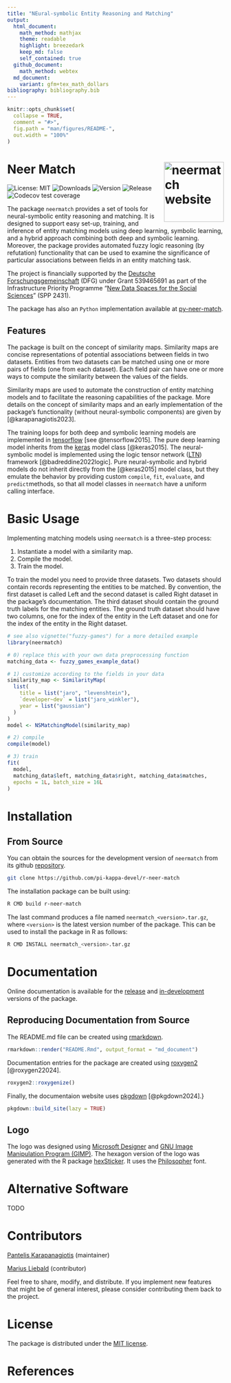 ```yaml
---
title: "NEural-symbolic Entity Reasoning and Matching"
output:
  html_document:
    math_method: mathjax
    theme: readable
    highlight: breezedark
    keep_md: false
    self_contained: true
  github_document:
    math_method: webtex
  md_document:
    variant: gfm+tex_math_dollars
bibliography: bibliography.bib
---
```


```r
knitr::opts_chunk$set(
  collapse = TRUE,
  comment = "#>",
  fig.path = "man/figures/README-",
  out.width = "100%"
)
```

# Neer Match <a href="https://r-neer-match.pikappa.eu"><img src="man/figures/logo.png" align="right" height="139" alt="neermatch website" /></a>

<!-- badges: start -->
![License: MIT](https://img.shields.io/badge/License-MIT-blue.svg)
![Downloads](https://cranlogs.r-pkg.org/badges/last-month/neermatch)
![Version](https://www.r-pkg.org/badges/version/neermatch)
![Release](https://www.r-pkg.org/badges/last-release/neermatch)
![Codecov test coverage](https://codecov.io/gh/pi-kappa-devel/r-neer-match/graph/badge.svg)
<!-- badges: end -->

The package `neermatch` provides a set of tools for neural-symbolic entity reasoning and matching. It is designed to support easy set-up, training, and inference of entity matching models using deep learning, symbolic learning, and a hybrid approach combining both deep and symbolic learning. Moreover, the package provides automated fuzzy logic reasoning (by refutation) functionality that can be used to examine the significance of particular associations between fields in an entity matching task.

The project is financially supported by the [Deutsche Forschungsgemeinschaft](https://www.dfg.de/de) (DFG) under Grant 539465691 as part of the Infrastructure Priority Programme "[New Data Spaces for the Social Sciences](https://www.new-data-spaces.de/en-us/)" (SPP 2431). 

The package has also an `Python` implementation available at [py-neer-match](https://github.com/pi-kappa-devel/py-neer-match).

## Features
The package is built on the concept of similarity maps. Similarity maps are concise representations of potential associations between fields in two datasets. Entities from two datasets can be matched using one or more pairs of fields (one from each dataset). Each field pair can have one or more ways to compute the similarity between the values of the fields.

Similarity maps are used to automate the construction of entity matching models and to facilitate the reasoning capabilities of the package. More details on the concept of similarity maps and an early implementation of the package's functionality (without neural-symbolic components) are given by [@karapanagiotis2023].

The training loops for both deep and symbolic learning models are implemented in [tensorflow](https://www.tensorflow.org) [see @tensorflow2015]. The pure deep learning model inherits from the [keras](https://keras.io) model class [@keras2015]. The neural-symbolic model is implemented using the logic tensor network ([LTN](https://pypi.org/project/ltn/)) framework [@badreddine2022logic]. Pure neural-symbolic and hybrid models do not inherit directly from the [@keras2015] model class, but they emulate the behavior by providing custom `compile`, `fit`, `evaluate`, and `predict`methods, so that all model classes in `neermatch` have a uniform calling interface.

# Basic Usage

Implementing matching models using `neermatch` is a three-step process: 

1. Instantiate a model with a similarity map.
2. Compile the model.
3. Train the model.

To train the model you need to provide three datasets. Two datasets should contain records representing the entities to be matched. By convention, the first dataset is called Left and the second dataset is called Right dataset in the package's documentation. The third dataset should contain the ground truth labels for the matching entities. The ground truth dataset should have two columns, one for the index of the entity in the Left dataset and one for the index of the entity in the Right dataset.

```r
# see also vignette("fuzzy-games") for a more detailed example
library(neermatch)

# 0) replace this with your own data preprocessing function
matching_data <- fuzzy_games_example_data()

# 1) customize according to the fields in your data
similarity_map <- SimilarityMap(
  list(
    title = list("jaro", "levenshtein"),
    `developer~dev` = list("jaro_winkler"),
    year = list("gaussian")
  )
)
model <- NSMatchingModel(similarity_map)

# 2) compile
compile(model)

# 3) train
fit(
  model,
  matching_data$left, matching_data$right, matching_data$matches,
  epochs = 1L, batch_size = 16L
)
```

# Installation

## From Source

You can obtain the sources for the development version of `neermatch` from its github [repository](https://github.com/pi-kappa-devel/r-neer-match).

``` bash
git clone https://github.com/pi-kappa-devel/r-neer-match
```

The installation package can be built using:

``` bash
R CMD build r-neer-match
```

The last command produces a file named `neermatch_<version>.tar.gz`, where `<version>` is the latest version number of the package. This can be used to install the package in R as follows:

``` bash
R CMD INSTALL neermatch_<version>.tar.gz
```

# Documentation

Online documentation is available for the [release](https://r-neer-match.pikappa.eu) and [in-development](https://r-neer-match.pikappa.eu/dev/) versions of the package.

## Reproducing Documentation from Source

The README.md file can be created using [rmarkdown](https://rmarkdown.rstudio.com/).

```r
rmarkdown::render("README.Rmd", output_format = "md_document")
```

Documentation entries for the package are created using [roxygen2](https://roxygen2.r-lib.org/index.html) [@roxygen22024].

```r
roxygen2::roxygenize()
```

Finally, the documentaion website uses [pkgdown](https://pkgdown.r-lib.org/) [@pkgdown2024].} 
```r
pkgdown::build_site(lazy = TRUE)
```

## Logo
The logo was designed using [Microsoft Designer](https://designer.microsoft.com/) and [GNU Image Manipulation Program (GIMP)](https://www.gimp.org/). The hexagon version of the logo was generated with the R package [hexSticker](https://github.com/GuangchuangYu/hexSticker). It uses the [Philosopher](https://fonts.google.com/specimen/Philosopher) font.

# Alternative Software

TODO

# Contributors

[Pantelis Karapanagiotis](https://www.pikappa.eu) (maintainer)

[Marius Liebald](https://www.marius-liebald.de) (contributor)

Feel free to share, modify, and distribute. If you implement new features that might be of general interest, please consider contributing them back to the project.

# License

The package is distributed under the [MIT license](LICENSE.md).

# References
